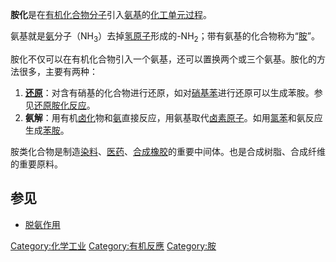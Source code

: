 {{NoteTA|G1=Chemistry}}

'''胺化'''是在[[有机化合物|有机化合物]][[分子|分子]]引入[[氨基|氨基]]的[[化工单元过程|化工单元过程]]。

氨基就是[[氨|氨]]分子（NH<sub>3</sub>）去掉[[氢|氢]][[原子|原子]]形成的-NH<sub>2</sub>；带有氨基的化合物称为“[[胺|胺]]”。

胺化不仅可以在有机化合物引入一个氨基，还可以置换两个或三个氨基。胺化的方法很多，主要有两种：
#'''[[还原|还原]]'''：对含有硝基的化合物进行还原，如对[[硝基苯|硝基苯]]进行还原可以生成苯胺。参见[[还原胺化反应|还原胺化反应]]。
#'''氨解'''：用有机[[卤化|卤化]]物和[[氨|氨]]直接反应，用氨基取代[[卤素|卤素]][[原子|原子]]。如用[[氯苯|氯苯]]和氨反应生成[[苯胺|苯胺]]。

胺类化合物是制造[[染料|染料]]、[[医药|医药]]、[[合成橡胶|合成橡胶]]的重要中间体。也是合成树脂、合成纤维的重要原料。

==参见==
*[[脱氨作用|脱氨作用]]

[[Category:化学工业|Category:化学工业]]
[[Category:有机反應|Category:有机反應]]
[[Category:胺|Category:胺]]